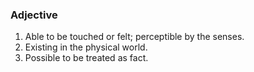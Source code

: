 ===Adjective===
#Able to be touched or felt; perceptible by the senses.
#Existing in the physical world.
#Possible to be treated as fact.